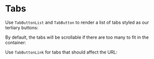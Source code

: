 

<Meta of={TabButtonList} />

# Tabs

Use `TabButtonList` and `TabButton` to render a list of tabs styled as our tertiary buttons:

<Canvas of={TabButtonList.ButtonTabs} />

By default, the tabs will be scrollable if there are too many to fit in the container:
<Canvas of={TabButtonList.ManyButtonTabs} />

Use `TabButtonLink` for tabs that should affect the URL:

<Canvas of={TabButtonList.LinkTabs} />
